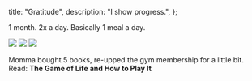   title: "Gratitude",
  description: "I show progress.",
};

1 month. 2x a day. Basically 1 meal a day.

<img src="/images/gratitude/1.jpg" />
<img src="/images/gratitude/2.jpg" />
<img src="/images/gratitude/3.jpg" />

Momma bought 5 books, re-upped the gym membership for a little bit.\
Read: **The Game of Life and How to Play It**

